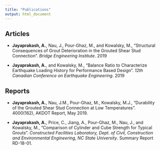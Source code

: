 ```yaml
---
title: "Publications"
output: html_document
---
```


## Articles

* **Jayaprakash, A.**, Nau, J., Pour-Ghaz, M., and Kowalsky, M., "Structural Consequences of Grout Deterioration in the Grouted Shear Stud Connection". _Bridge Engineering Institute_. 2019

* **Jayaprakash, A.**, and Kowalsky, M., "Balance Ratio to Characterize Earthquake Loading History for Performance Based Design". _12th Canadian Conference on Earthquake Engineering_. 2019

## Reports

* **Jayaprakash, A.**, Nau, J.M., Pour-Ghaz, M., Kowalsky, M.J., "Durability of the Grouted Shear Stud Connection at Low Temperatures". 4000(162), AKDOT Report, May 2019.

* **Jayaprakash, A.**, Price, C., Jiang, A., Pour-Ghaz, M., Nau, J., and Kowalsky, M., "Comparison of Cylinder and Cube Strength for Typical Grouts". _Constructed Facilities Laboratory, Dept. of Civil, Construction and Environmental Engineering, NC State University_. Summary Report RD-18-01.